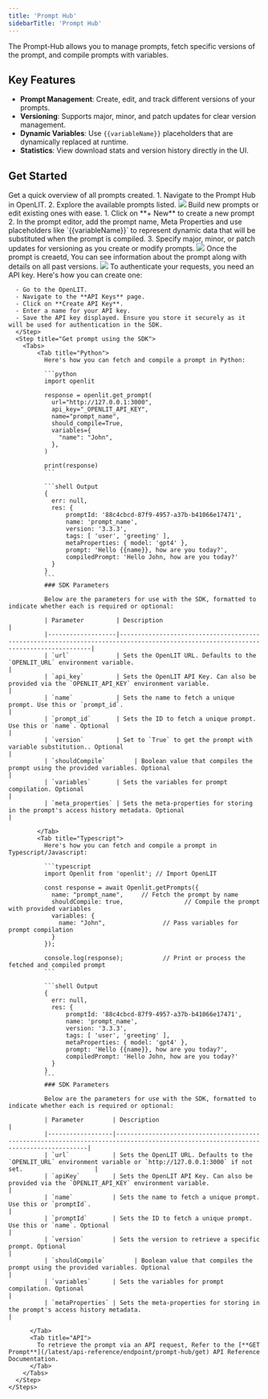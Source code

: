 ```yaml
---
title: 'Prompt Hub'
sidebarTitle: 'Prompt Hub'
---
```


The Prompt-Hub allows you to manage prompts, fetch specific versions of the prompt, and compile prompts with variables.

## Key Features

- **Prompt Management**: Create, edit, and track different versions of your prompts.
- **Versioning**: Supports major, minor, and patch updates for clear version management.
- **Dynamic Variables**: Use `{{variableName}}` placeholders that are dynamically replaced at runtime.
- **Statistics**: View download stats and version history directly in the UI.


## Get Started

<Steps>
  <Step title="List of Prompts">
    Get a quick overview of all prompts created.
      1. Navigate to the Prompt Hub in OpenLIT.
      2. Explore the available prompts listed.
    <Frame>
      <img src="/images/docs-prompt-hub-list.png" />
    </Frame>
  </Step>
  <Step title="Create or Edit a Prompt">
    Build new prompts or edit existing ones with ease.
      1. Click on **+ New** to create a new prompt
      2. In the prompt editor, add the prompt name, Meta Properties and use placeholders like `{{variableName}}` to represent dynamic data that will be substituted when the prompt is compiled.
      3. Specify major, minor, or patch updates for versioning as you create or modify prompts.
    <Frame>
      <img src="/images/docs-prompt-hub-create.png" />
    </Frame>
  </Step>
  <Step title="View Prompt Details" stepNumber=" ">
    Once the prompt is creaetd, You can see information about the prompt along with details on all past versions.
    <Frame>
      <img src="/images/docs-prompt-hub-details.png" />
    </Frame>
  </Step>
  <Step title="Retrieve the Prompt">
    <Steps>
      <Step title="Create an API Key">
      To authenticate your requests, you need an API key. Here's how you can create one:

      - Go to the OpenLIT.
      - Navigate to the **API Keys** page.
      - Click on **Create API Key**.
      - Enter a name for your API key.
      - Save the API key displayed. Ensure you store it securely as it will be used for authentication in the SDK.
      </Step>
      <Step title="Get prompt using the SDK">
        <Tabs>
            <Tab title="Python">
              Here's how you can fetch and compile a prompt in Python:

              ```python
              import openlit

              response = openlit.get_prompt(
                url="http://127.0.0.1:3000", 
                api_key="_OPENLIT_API_KEY",  
                name="prompt_name",          
                should_compile=True,                
                variables={
                  "name": "John",            
                },
              )

              print(response)               
              ```

              ```shell Output
              {
                err: null,
                res: {
                    promptId: '88c4cbcd-87f9-4957-a37b-b41066e17471',
                    name: 'prompt_name',
                    version: '3.3.3',
                    tags: [ 'user', 'greeting' ],
                    metaProperties: { model: 'gpt4' },
                    prompt: 'Hello {{name}}, how are you today?',
                    compiledPrompt: 'Hello John, how are you today?'
                }
              }
              ```
              ### SDK Parameters

              Below are the parameters for use with the SDK, formatted to indicate whether each is required or optional:

              | Parameter         | Description                                                                                                                        |
              |-------------------|------------------------------------------------------------------------------------------------------------------------------------|
              | `url`             | Sets the OpenLIT URL. Defaults to the `OPENLIT_URL` environment variable.                                                          |
              | `api_key`         | Sets the OpenLIT API Key. Can also be provided via the `OPENLIT_API_KEY` environment variable.                                     |
              | `name`            | Sets the name to fetch a unique prompt. Use this or `prompt_id`.                                                                    |
              | `prompt_id`       | Sets the ID to fetch a unique prompt. Use this or `name`. Optional                                                                 |
              | `version`         | Set to `True` to get the prompt with variable substitution.. Optional                                                              |
              | `shouldCompile`        | Boolean value that compiles the prompt using the provided variables. Optional                                                      |
              | `variables`       | Sets the variables for prompt compilation. Optional                                                                                |
              | `meta_properties` | Sets the meta-properties for storing in the prompt's access history metadata. Optional                                             |

            </Tab>
            <Tab title="Typescript">
              Here's how you can fetch and compile a prompt in Typescript/Javascript:

              ```typescript
              import Openlit from 'openlit'; // Import OpenLIT

              const response = await Openlit.getPrompts({
                name: "prompt_name",     // Fetch the prompt by name
                shouldCompile: true,                 // Compile the prompt with provided variables
                variables: {
                  name: "John",                // Pass variables for prompt compilation
                }
              });

              console.log(response);           // Print or process the fetched and compiled prompt
              ```

              ```shell Output
              {
                err: null,
                res: {
                    promptId: '88c4cbcd-87f9-4957-a37b-b41066e17471',
                    name: 'prompt_name',
                    version: '3.3.3',
                    tags: [ 'user', 'greeting' ],
                    metaProperties: { model: 'gpt4' },
                    prompt: 'Hello {{name}}, how are you today?',
                    compiledPrompt: 'Hello John, how are you today?'
                }
              }
              ```
              ### SDK Parameters

              Below are the parameters for use with the SDK, formatted to indicate whether each is required or optional:

              | Parameter        | Description                                                                                                                        |
              |------------------|------------------------------------------------------------------------------------------------------------------------------------|
              | `url`            | Sets the OpenLIT URL. Defaults to the `OPENLIT_URL` environment variable or `http://127.0.0.1:3000` if not set.                    |
              | `apiKey`         | Sets the OpenLIT API Key. Can also be provided via the `OPENLIT_API_KEY` environment variable.                                     |
              | `name`           | Sets the name to fetch a unique prompt. Use this or `promptId`.                                                                    |
              | `promptId`       | Sets the ID to fetch a unique prompt. Use this or `name`. Optional                                                                 |
              | `version`        | Sets the version to retrieve a specific prompt. Optional                                                                           | 
              | `shouldCompile`        | Boolean value that compiles the prompt using the provided variables. Optional                                                      |
              | `variables`      | Sets the variables for prompt compilation. Optional                                                                                | 
              | `metaProperties` | Sets the meta-properties for storing in the prompt's access history metadata.                                                      | 

          </Tab>
          <Tab title="API">
            To retrieve the prompt via an API request, Refer to the [**GET Prompt**](/latest/api-reference/endpoint/prompt-hub/get) API Reference Documentation.
          </Tab>
        </Tabs>
      </Step>
    </Steps>
  </Step>
</Steps>
